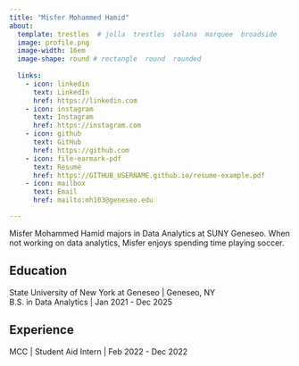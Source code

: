 ```yaml
---
title: "Misfer Mohammed Hamid" 
about:
  template: trestles  # jolla  trestles  solana  marquee  broadside
  image: profile.png
  image-width: 16em
  image-shape: round # rectangle  round  rounded
  
  links:
    - icon: linkedin
      text: LinkedIn
      href: https://linkedin.com
    - icon: instagram
      text: Instagram
      href: https://instagram.com
    - icon: github
      text: GitHub
      href: https://github.com
    - icon: file-earmark-pdf
      text: Resumé
      href: https://GITHUB_USERNAME.github.io/resume-example.pdf
    - icon: mailbox
      text: Email
      href: mailto:mh103@geneseo.edu

---
```



Misfer Mohammed Hamid majors in Data Analytics at SUNY Geneseo. When not working on data analytics, Misfer enjoys spending time playing soccer.

## Education

State University of New York at Geneseo | Geneseo, NY <br>
B.S. in Data Analytics | Jan 2021 - Dec 2025 <br>
 

## Experience

MCC | Student Aid Intern | Feb 2022 - Dec 2022


